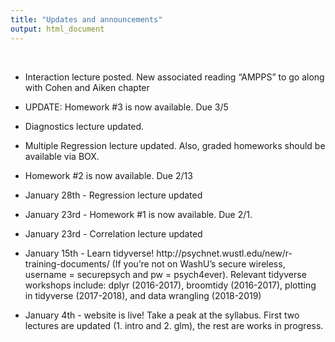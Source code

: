 ```yaml
---
title: "Updates and announcements"
output: html_document
---  
```

<br>


- Interaction lecture posted. New associated reading "AMPPS" to go along with Cohen and Aiken chapter
<br>
  
- UPDATE: Homework #3 is now available. Due 3/5  
- Diagnostics lecture updated.
- Multiple Regression lecture updated. Also, graded homeworks should be available via BOX.   
- Homework #2 is now available. Due 2/13  
- January 28th - Regression lecture updated  
- January 23rd - Homework #1 is now available. Due 2/1.  
- January 23rd -  Correlation lecture updated  
- January 15th - Learn tidyverse! http://psychnet.wustl.edu/new/r-training-documents/ (If you're not on WashU's secure wireless, username = securepsych and pw = psych4ever). Relevant tidyverse workshops include: dplyr (2016-2017), broomtidy (2016-2017), plotting in tidyverse (2017-2018), and data wrangling (2018-2019)   
- January 4th - website is live! Take a peak at the syllabus. First two lectures are updated (1. intro and 2. glm), the rest are works in progress.   

